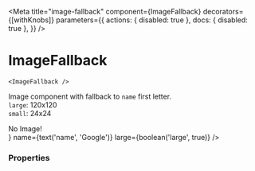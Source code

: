 
<Meta
    title="image-fallback"
    component={ImageFallback}
    decorators={[withKnobs]}
    parameters={{
      actions: { disabled: true },
      docs: { disabled: true },
    }}
/>

# ImageFallback

`<ImageFallback />`<br/>


Image component with fallback to `name` first letter.<br/>
`large`: 120x120<br/>
`small`: 24x24

<Preview withToolbar>
  <Story name="component">
      <div className={s.story}>
        <ImageFallback
          className={text('name', 'Google')}
          fallbackClassName={text('className', 'fallback-class-name')}
          src={text('src', 'https://image.flaticon.com/icons/svg/813/813472.svg')}
          renderFallback={<div>No Image!</div>}
          name={text('name', 'Google')}
          large={boolean('large', true)}
        />
      </div>
  </Story>
</Preview>

### Properties
<Props of={ImageFallback} />

